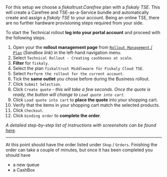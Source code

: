 For this setup we choose a *fiskaltrust.Carefree* plan with a *fiskaly TSE*. This will create a Carefree and TSE-as-a-Service bundle and automatically create and assign a *fiskaly TSE* to your account. Being an online TSE, there are no further hardware provisioning steps required from your side.

To start the Technical rollout **log into your portal account** and proceed with the following steps.

1. Open your the **rollout management page** from [`Rollout Management` / `Plan`](https://portal-sandbox.fiskaltrust.de/RolloutManagement/Plan) (*Sandbox link*) in the left-hand navigation menu.
2. Select `Technical Rollout - Creating cashboxes at scale`.
3. **Filter** for `fiskaly`.
4. Select the plan `fiskaltrust Middleware für Fiskaly Cloud TSE`.
5. Select `Perform the rollout for the current account`.
6. Tick the **same outlet** you chose before during the Business rollout.
7. Click `Submit Selection`.
8. Click `Create quote` - *this will take a few seconds. Once the quote is ready, the button will change to `Load quote into cart`.*
9. Click `Load quote into cart` to **place the quote** into your shopping cart.
10. Verify that the items in your shopping cart match the selected products.
11. Click `Checkout`.
12. Click `binding order` to **complete the order**.

*A detailed step-by-step list of instructions with screenshots can be found [here](My%20First%20Cashbox/Technical%20Rollout/Germany).*

-----

At this point should have the order listed under `Shop` / `Orders`. Finishing the order can take a couple of minutes, but once it has been completed you should have

* a new queue
* a CashBox